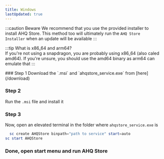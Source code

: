 ```yaml
---
title: Windows
lastUpdated: true
---
```



:::caution Beware
We recommend that you use the provided installer to install AHQ Store. This method too will ultimately run the `AHQ Store Installer` when an update will be available
:::

:::tip What is x86_64 and arm64?  
If you're not using a snapdragon, you are probably using x86_64 (also caled amd64). If you're unsure, you should use the amd64 binary as arm64 can emulate that
:::

<Steps>
  ### Step 1
  Download the `.msi` and `ahqstore_service.exe` from [here](/download)
  
  
  ### Step 2
  
  Run the `.msi` file and install it
  
  ### Step 3
  
  Now, open an elevated terminal in the folder where `ahqstore_service.exe` is
  ```ps1
    sc create AHQStore binpath="path to service" start=auto
sc start AHQStore
  ```
  ### Done, open start menu and run AHQ Store
</Steps>